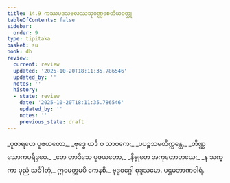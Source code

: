 ```yaml
---
title: 14.9 ကဿပဒသဗလဿသုဝဏ္ဏစေတိယဝတ္ထု
tableOfContents: false
sidebar:
  order: 9
type: tipitaka
basket: su
book: dh
review:
  current: review
  updated: '2025-10-20T18:11:35.786546'
  updated_by: ''
  notes: ''
  history:
  - state: review
    date: '2025-10-20T18:11:35.786546'
    updated_by: ''
    notes: ''
    previous_state: draft
---
```



<DynamicBreadcrumb />


<ReviewStatus review={frontmatter.review} showDetails={true} />

<HypothesisAnnotation frontmatter={frontmatter} />

<Division number="195" book="dh" e="ch" v="18" p="42">

<Paragraph number="209" type="verses" book="dh">
_ပူဇာရဟေ ပူဇယတော,_  
_ဗုဒ္ဓေ ယဒိ ဝ သာဝကေ;_  
_ပပဉ္စသမတိက္ကန္တေ,_  
_တိဏ္ဏသောကပရိဒ္ဒဝေ._  

</Paragraph>

</Division>
<Division number="196" book="dh" e="ch" v="18" p="42">

<Paragraph number="210" type="verses" book="dh">
_တေ တာဒိသေ ပူဇယတော,_  
_နိဗ္ဗုတေ အကုတောဘယေ;_  
_န သက္ကာ ပုညံ သင်္ခါတုံ,_  
ဣမေတ္တမပိ ကေနစိ._  


</Paragraph>
</Division>

<Paragraph number="211" type="center" book="dh">
ဗုဒ္ဓဝဂ္ဂေါ စုဒ္ဒသမော.



</Paragraph>

<Paragraph number="212" type="center" book="dh">
ပဌမဘာဏဝါရံ.
</Paragraph>